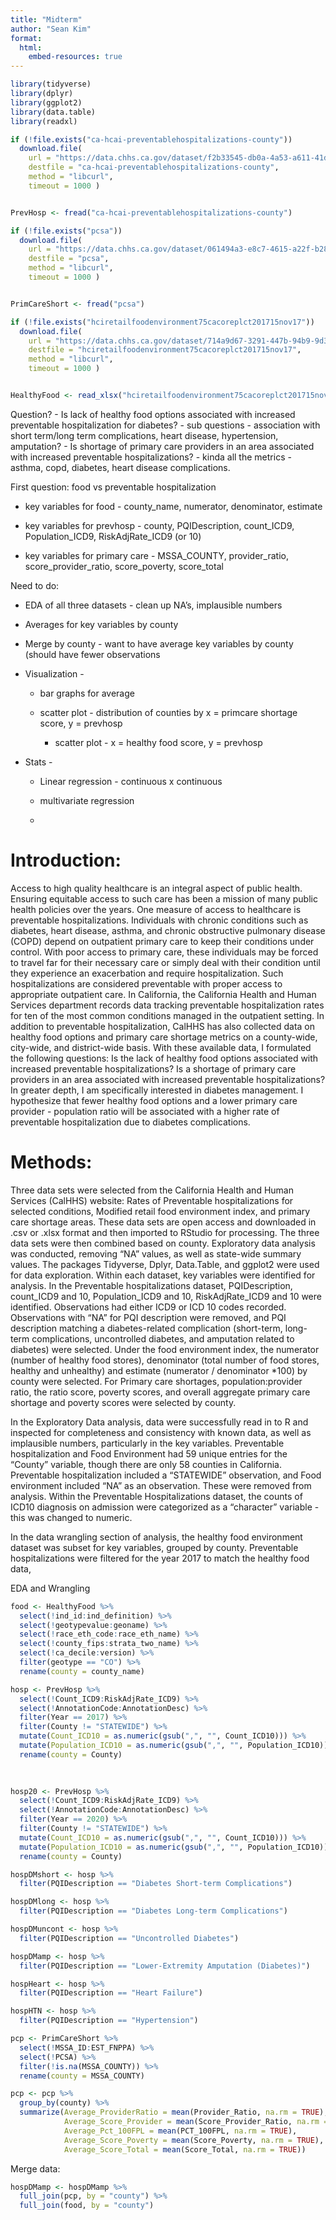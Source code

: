 ```yaml
---
title: "Midterm"
author: "Sean Kim"
format:
  html:
    embed-resources: true
---
```


```r
library(tidyverse)
library(dplyr)
library(ggplot2)
library(data.table)
library(readxl)
```

```r
if (!file.exists("ca-hcai-preventablehospitalizations-county")) 
  download.file( 
    url = "https://data.chhs.ca.gov/dataset/f2b33545-db0a-4a53-a611-41de532e7c53/resource/7c7aed93-3643-43b8-92fc-324bf8fc13f2/download/ca-hcai-preventablehospitalizations-county.csv", 
    destfile = "ca-hcai-preventablehospitalizations-county", 
    method = "libcurl", 
    timeout = 1000 )


PrevHosp <- fread("ca-hcai-preventablehospitalizations-county") 

```

```r
if (!file.exists("pcsa")) 
  download.file( 
    url = "https://data.chhs.ca.gov/dataset/061494a3-e8c7-4615-a22f-b2851d44eb09/resource/0ba7c904-2302-400a-ba27-b8e8e5c1ab4a/download/pcsa.csv", 
    destfile = "pcsa", 
    method = "libcurl", 
    timeout = 1000 )


PrimCareShort <- fread("pcsa") 
```

```r
if (!file.exists("hciretailfoodenvironment75cacoreplct201715nov17")) 
  download.file( 
    url = "https://data.chhs.ca.gov/dataset/714a9d67-3291-447b-94b9-9d3e1063d176/resource/c58c1b68-6545-4039-bc52-6facf120a4c7/download/hciretailfoodenvironment75cacoreplct201715nov17.xlsx", 
    destfile = "hciretailfoodenvironment75cacoreplct201715nov17", 
    method = "libcurl", 
    timeout = 1000 )


HealthyFood <- read_xlsx("hciretailfoodenvironment75cacoreplct201715nov17") 
```

Question? - Is lack of healthy food options associated with increased preventable hospitalization for diabetes? - sub questions - association with short term/long term complications, heart disease, hypertension, amputation? - Is shortage of primary care providers in an area associated with increased preventable hospitalizations? - kinda all the metrics - asthma, copd, diabetes, heart disease complications.

First question: food vs preventable hospitalization

-   key variables for food - county_name, numerator, denominator, estimate

-   key variables for prevhosp - county, PQIDescription, count_ICD9, Population_ICD9, RiskAdjRate_ICD9 (or 10)

-   key variables for primary care - MSSA_COUNTY, provider_ratio, score_provider_ratio, score_poverty, score_total

Need to do:

-   EDA of all three datasets - clean up NA's, implausible numbers

-   Averages for key variables by county

-   Merge by county - want to have average key variables by county (should have fewer observations

-   Visualization -

    -   bar graphs for average

    -   scatter plot - distribution of counties by x = primcare shortage score, y = prevhosp

        -   scatter plot - x = healthy food score, y = prevhosp

-   Stats -

    -   Linear regression - continuous x continuous

    -   multivariate regression

    -   

# Introduction:

Access to high quality healthcare is an integral aspect of public health. Ensuring equitable access to such care has been a mission of many public health policies over the years. One measure of access to healthcare is preventable hospitalizations. Individuals with chronic conditions such as diabetes, heart disease, asthma, and chronic obstructive pulmonary disease (COPD) depend on outpatient primary care to keep their conditions under control. With poor access to primary care, these individuals may be forced to travel far for their necessary care or simply deal with their condition until they experience an exacerbation and require hospitalization. Such hospitalizations are considered preventable with proper access to appropriate outpatient care. In California, the California Health and Human Services department records data tracking preventable hospitalization rates for ten of the most common conditions managed in the outpatient setting. In addition to preventable hospitalization, CalHHS has also collected data on healthy food options and primary care shortage metrics on a county-wide, city-wide, and district-wide basis. With these available data, I formulated the following questions: Is the lack of healthy food options associated with increased preventable hospitalizations? Is a shortage of primary care providers in an area associated with increased preventable hospitalizations? In greater depth, I am specifically interested in diabetes management. I hypothesize that fewer healthy food options and a lower primary care provider - population ratio will be associated with a higher rate of preventable hospitalization due to diabetes complications.

# Methods:

Three data sets were selected from the California Health and Human Services (CalHHS) website: Rates of Preventable hospitalizations for selected conditions, Modified retail food environment index, and primary care shortage areas. These data sets are open access and downloaded in .csv or .xlsx format and then imported to RStudio for processing. The three data sets were then combined based on county. Exploratory data analysis was conducted, removing "NA" values, as well as state-wide summary values. The packages Tidyverse, Dplyr, Data.Table, and ggplot2 were used for data exploration. Within each dataset, key variables were identified for analysis. In the Preventable hospitalizations dataset, PQIDescription, count_ICD9 and 10, Population_ICD9 and 10, RiskAdjRate_ICD9 and 10 were identified. Observations had either ICD9 or ICD 10 codes recorded. Observations with "NA" for PQI description were removed, and PQI description matching a diabetes-related complication (short-term, long-term complications, uncontrolled diabetes, and amputation related to diabetes) were selected. Under the food environment index, the numerator (number of healthy food stores), denominator (total number of food stores, healthy and unhealthy) and estimate (numerator / denominator \*100) by county were selected. For Primary care shortages, population:provider ratio, the ratio score, poverty scores, and overall aggregate primary care shortage and poverty scores were selected by county.

In the Exploratory Data analysis, data were successfully read in to R and inspected for completeness and consistency with known data, as well as implausible numbers, particularly in the key variables. Preventable hospitalization and Food Environment had 59 unique entries for the "County" variable, though there are only 58 counties in California. Preventable hospitalization included a "STATEWIDE" observation, and Food environment included "NA" as an observation. These were removed from analysis. Within the Preventable Hospitalizations dataset, the counts of ICD10 diagnosis on admission were categorized as a "character" variable - this was changed to numeric.

In the data wrangling section of analysis, the healthy food environment dataset was subset for key variables, grouped by county. Preventable hospitalizations were filtered for the year 2017 to match the healthy food data,

EDA and Wrangling

```r
food <- HealthyFood %>% 
  select(!ind_id:ind_definition) %>% 
  select(!geotypevalue:geoname) %>% 
  select(!race_eth_code:race_eth_name) %>% 
  select(!county_fips:strata_two_name) %>% 
  select(!ca_decile:version) %>% 
  filter(geotype == "CO") %>% 
  rename(county = county_name)
```

```r
hosp <- PrevHosp %>% 
  select(!Count_ICD9:RiskAdjRate_ICD9) %>% 
  select(!AnnotationCode:AnnotationDesc) %>% 
  filter(Year == 2017) %>% 
  filter(County != "STATEWIDE") %>% 
  mutate(Count_ICD10 = as.numeric(gsub(",", "", Count_ICD10))) %>% 
  mutate(Population_ICD10 = as.numeric(gsub(",", "", Population_ICD10))) %>% 
  rename(county = County)
  
  
```

```r
hosp20 <- PrevHosp %>% 
  select(!Count_ICD9:RiskAdjRate_ICD9) %>% 
  select(!AnnotationCode:AnnotationDesc) %>% 
  filter(Year == 2020) %>% 
  filter(County != "STATEWIDE") %>% 
  mutate(Count_ICD10 = as.numeric(gsub(",", "", Count_ICD10))) %>% 
  mutate(Population_ICD10 = as.numeric(gsub(",", "", Population_ICD10))) %>% 
  rename(county = County)
```

```r
hospDMshort <- hosp %>% 
  filter(PQIDescription == "Diabetes Short-term Complications")

hospDMlong <- hosp %>% 
  filter(PQIDescription == "Diabetes Long-term Complications")

hospDMuncont <- hosp %>% 
  filter(PQIDescription == "Uncontrolled Diabetes")

hospDMamp <- hosp %>% 
  filter(PQIDescription == "Lower-Extremity Amputation (Diabetes)")

hospHeart <- hosp %>% 
  filter(PQIDescription == "Heart Failure")

hospHTN <- hosp %>% 
  filter(PQIDescription == "Hypertension")
```

```r
pcp <- PrimCareShort %>% 
  select(!MSSA_ID:EST_FNPPA) %>% 
  select(!PCSA) %>% 
  filter(!is.na(MSSA_COUNTY)) %>% 
  rename(county = MSSA_COUNTY)
```

```r
pcp <- pcp %>% 
  group_by(county) %>% 
  summarize(Average_ProviderRatio = mean(Provider_Ratio, na.rm = TRUE), 
            Average_Score_Provider = mean(Score_Provider_Ratio, na.rm = TRUE), 
            Average_Pct_100FPL = mean(PCT_100FPL, na.rm = TRUE), 
            Average_Score_Poverty = mean(Score_Poverty, na.rm = TRUE), 
            Average_Score_Total = mean(Score_Total, na.rm = TRUE))
```

Merge data:

```r
hospDMamp <- hospDMamp %>% 
  full_join(pcp, by = "county") %>% 
  full_join(food, by = "county")

```
